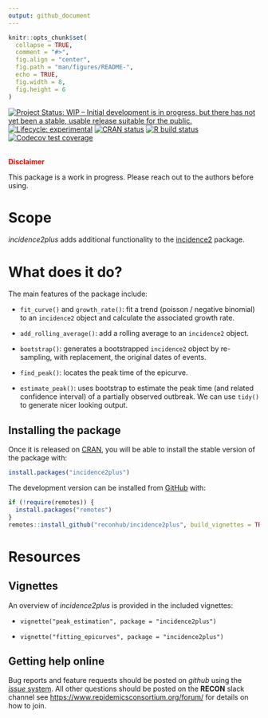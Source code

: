 ```yaml
---
output: github_document
---
```


```r
knitr::opts_chunk$set(
  collapse = TRUE,
  comment = "#>",
  fig.align = "center",
  fig.path = "man/figures/README-",
  echo = TRUE,
  fig.width = 8,
  fig.height = 6
)

```

<!-- badges: start -->
[![Project Status: WIP – Initial development is in progress, but there has not yet been a stable, usable release suitable for the public.](https://www.repostatus.org/badges/latest/wip.svg)](https://www.repostatus.org/#wip)
[![Lifecycle: experimental](https://img.shields.io/badge/lifecycle-experimental-orange.svg)](https://www.tidyverse.org/lifecycle/#experimental)
[![CRAN status](https://www.r-pkg.org/badges/version/incidence2)](https://CRAN.R-project.org/package=incidence2plus)
[![R build status](https://github.com/reconhub/incidence2plus/workflows/R-CMD-check/badge.svg)](https://github.com/reconhub/incidence2plus/actions)
[![Codecov test coverage](https://codecov.io/gh/reconhub/incidence2plus/branch/master/graph/badge.svg)](https://codecov.io/gh/reconhub/incidence2plus?branch=master)
<!-- badges: end -->

<br>
**<span style="color: red;">Disclaimer</span>**

This package is a work in progress. Please reach out to the
authors before using.


# Scope

*incidence2plus* adds additional functionality to the
[incidence2](https://github.com/reconhub/incidence2) package.

# What does it do?

The main features of the package include:

- `fit_curve()` and `growth_rate()`: fit a trend (poisson / negative
  binomial) to an `incidence2` object and calculate the associated growth
  rate.

- `add_rolling_average()`: add a rolling average to an `incidence2` object.

- `bootstrap()`: generates a bootstrapped `incidence2` object by re-sampling,
  with replacement, the original dates of events.

- `find_peak()`: locates the peak time of the epicurve.

- `estimate_peak()`: uses bootstrap to estimate the peak time (and related
  confidence interval) of a partially observed outbreak. We can use `tidy()`
  to generate nicer looking output.


## Installing the package

Once it is released on [CRAN](https://CRAN.R-project.org), you will be able to
install the stable version of the package with:

```r
install.packages("incidence2plus")
```

The development version can be installed from [GitHub](https://github.com/) 
with:

```r
if (!require(remotes)) {
  install.packages("remotes")
}
remotes::install_github("reconhub/incidence2plus", build_vignettes = TRUE)
```

# Resources

## Vignettes

An overview of *incidence2plus* is provided in the included vignettes:

* `vignette("peak_estimation", package = "incidence2plus")`

* `vignette("fitting_epicurves", package = "incidence2plus")`


## Getting help online

Bug reports and feature requests should be posted on *github* using the 
[*issue* system](https://github.com/reconhub/incidence2plus/issues). All other 
questions should be posted on the **RECON** slack channel see
<https://www.repidemicsconsortium.org/forum/> for details on how to join.